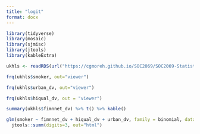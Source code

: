 ```yaml
---
title: "logit"
format: docx
---
```



```r
library(tidyverse)
library(mosaic)
library(sjmisc)
library(jtools)
library(kableExtra)

ukhls <- readRDS(url("https://cgmoreh.github.io/SOC2069/SOC2069-Statistical-analysis/ukhls_w8.rds"))
```



```r

frq(ukhls$smoker, out="viewer")

frq(ukhls$urban_dv, out="viewer")

frq(ukhls$hiqual_dv, out = "viewer")

summary(ukhls$fimnnet_dv) %>% t() %>% kable()
```


```r
glm(smoker ~ fimnnet_dv + hiqual_dv + urban_dv, family = binomial, data = ukhls) %>% 
  jtools::summ(digits=3, out="html")
```

